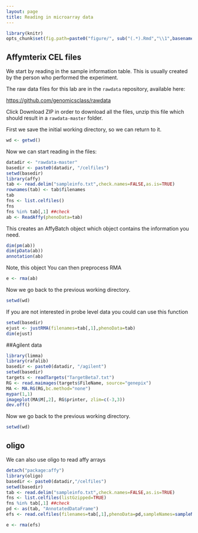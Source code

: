 ```yaml
---
layout: page
title: Reading in microarray data
---
```


```r
library(knitr)
opts_chunk$set(fig.path=paste0("figure/", sub("(.*).Rmd","\\1",basename(knitr:::knit_concord$get('infile'))), "-"))
```

## Affymterix CEL files

We start by reading in the sample information table. This is usually created by the person who performed the experiment. 

The raw data files for this lab are in the `rawdata` repository, available here:

<https://github.com/genomicsclass/rawdata>

Click Download ZIP in order to download all the files, unzip this file which should result in a `rawdata-master` folder. 

First we save the initial working directory, so we can return to it.

```r
wd <- getwd()
```

Now we can start reading in the files:

```r
datadir <- "rawdata-master"
basedir <- paste0(datadir, "/celfiles")
setwd(basedir)
library(affy)
tab <- read.delim("sampleinfo.txt",check.names=FALSE,as.is=TRUE)
rownames(tab) <- tab$filenames
tab
fns <- list.celfiles()
fns
fns %in% tab[,1] ##check
ab <- ReadAffy(phenoData=tab)
```

This creates an AffyBatch object which object contains the information you need.

```r
dim(pm(ab))
dim(pData(ab))
annotation(ab)
```

Note, this object You can then preprocess RMA
```r
e <- rma(ab)
```

Now we go back to the previous working directory.

```r
setwd(wd)
```

If you are not interested in probe level data you could can use this function

```r
setwd(basedir)
ejust <- justRMA(filenames=tab[,1],phenoData=tab)
dim(ejust)
```


##Agilent data

```r
library(limma)
library(rafalib)
basedir <- paste0(datadir, "/agilent")
setwd(basedir)
targets <- readTargets("TargetBeta7.txt")
RG <- read.maimages(targets$FileName, source="genepix")
MA <- MA.RG(RG,bc.method="none")
mypar(1,1)
imageplot(MA$M[,2], RG$printer, zlim=c(-3,3))
dev.off()
```


Now we go back to the previous working directory.

```r
setwd(wd)
```



## oligo
We can also use oligo to read affy arrays

```r
detach("package:affy")
library(oligo)
basedir <- paste0(datadir,"/celfiles")
setwd(basedir)
tab <- read.delim("sampleinfo.txt",check.names=FALSE,as.is=TRUE)
fns <- list.celfiles(listGzipped=TRUE)
fns %in% tab[,1] ##check
pd <- as(tab, "AnnotatedDataFrame")
efs <- read.celfiles(filenames=tab[,1],phenoData=pd,sampleNames=sampleNames(pd))
```

```r
e <- rma(efs)
```
